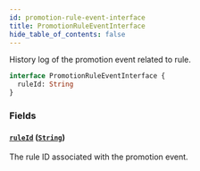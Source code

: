 ```yaml
---
id: promotion-rule-event-interface
title: PromotionRuleEventInterface
hide_table_of_contents: false
---
```


History log of the promotion event related to rule.

```graphql
interface PromotionRuleEventInterface {
  ruleId: String
}
```

### Fields

#### [`ruleId`](#) ([`String`](../../../developer/api-reference/scalars/string))

The rule ID associated with the promotion event.
